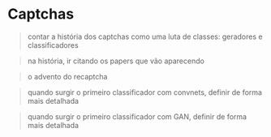 # Captchas

> contar a história dos captchas como uma luta de classes: geradores e classificadores

> na história, ir citando os papers que vão aparecendo

> o advento do recaptcha

> quando surgir o primeiro classificador com convnets, definir de forma mais detalhada

> quando surgir o primeiro classificador com GAN, definir de forma mais detalhada

